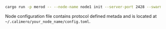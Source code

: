 ```bash title="Terminal"
cargo run -p merod -- --node-name node1 init --server-port 2428 --swarm-port 2528
```

Node configuration file contains protocol defined metada and is located at
`~/.calimero/your_node_name/config.toml`.
